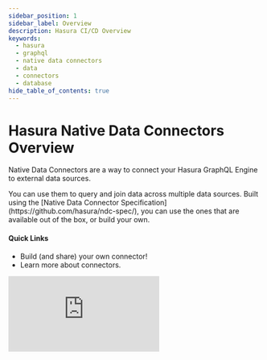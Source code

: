 ```yaml
---
sidebar_position: 1
sidebar_label: Overview
description: Hasura CI/CD Overview
keywords:
  - hasura
  - graphql
  - native data connectors
  - data
  - connectors
  - database
hide_table_of_contents: true
---
```



# Hasura Native Data Connectors Overview

<div className="overview-header">
  <div className="overview-text">
    <p>Native Data Connectors are a way to connect your Hasura GraphQL Engine to external data sources.</p>
    <p>
      You can use them to query and join data across multiple data sources. Built using the [Native Data Connector
      Specification](https://github.com/hasura/ndc-spec/), you can use the ones that are available out of the box, or build your own.
    </p>
    <h4>Quick Links</h4>
    <ul>
      <li>
        <VersionedLink to="/connectors/build-your-own-connector/">Build (and share) your own connector!</VersionedLink>
      </li>
      <li>
        <VersionedLink to="/connectors/introduction/">Learn more about connectors.</VersionedLink>
      </li>
    </ul>
  </div>
  <iframe
    src="https://www.youtube.com/embed/C1TwiW6xJ-8"
    frameBorder="0"
    allow="accelerometer; autoplay; encrypted-media; gyroscope; picture-in-picture"
    allowFullScreen
  />
</div>

## Using connectors

<div className="overview-gallery">
  <VersionedLink to="/connectors/introduction/">
    <div className="card">
      <h3>Learn more about connectors</h3>
      <p>Check out a broad introduction to connectors and how to use them in your projects.</p>
    </div>
  </VersionedLink>
  <VersionedLink to="/connectors/proxy/">
    <div className="card">
      <h3>Use v3 connectors with v2 projects</h3>
      <p>There are a number of connectors that are available for Hasura GraphQL Engine v3.</p>
    </div>
  </VersionedLink>
  <VersionedLink to="/connectors/postgresql">
    <div className="card">
      <h3>Use the PostgreSQL connector</h3>
      <p>Learn about the PostgreSQL connector for your next project.</p>
    </div>
  </VersionedLink>
</div>
